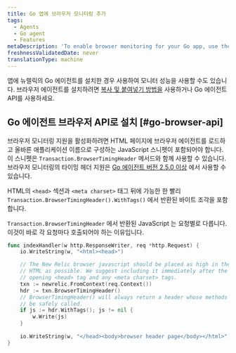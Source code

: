 ```yaml
---
title: Go 앱에 브라우저 모니터링 추가
tags:
  - Agents
  - Go agent
  - Features
metaDescription: 'To enable browser monitoring for your Go app, use the copy and paste method, or use the Go agent''s browser API.'
freshnessValidatedDate: never
translationType: machine
---
```


앱에 뉴렐릭의 Go 에이전트를 설치한 경우 [<InlinePopover type="browser" />](/docs/browser/new-relic-browser/getting-started/introduction-new-relic-browser)사용하여 모니터 성능을 사용할 수도 있습니다. 브라우저 에이전트를 설치하려면 [복사 및 붙여넣기 방법을](/docs/browser/new-relic-browser/installation/install-new-relic-browser-agent#copy-paste-app) 사용하거나 Go 에이전트 API를 사용하세요.

## Go 에이전트 브라우저 API로 설치 [#go-browser-api]

브라우저 모니터링 지원을 활성화하려면 HTML 페이지에 브라우저 에이전트를 로드하고 올바른 애플리케이션 이름으로 구성하는 JavaScript 스니펫이 포함되어야 합니다. 이 스니펫은 `Transaction.BrowserTimingHeader` 메서드와 함께 사용할 수 있습니다. 브라우저 모니터링의 타이밍 헤더 지원은 [Go 에이전트 버전 2.5.0 이상](/docs/release-notes/agent-release-notes/go-release-notes) 에서 사용할 수 있습니다.

HTML의 `<head>` 섹션과 `<meta charset>` 태그 뒤에 가능한 한 빨리 `Transaction.BrowserTimingHeader().WithTags()` 에서 반환된 바이트 조각을 포함합니다.

`Transaction.BrowserTimingHeader` 에서 반환된 <DNT>JavaScript</DNT> 는 요청별로 다릅니다. 이것이 바로 각 요청마다 호출되어야 하는 이유입니다.

```go
func indexHandler(w http.ResponseWriter, req *http.Request) {
    io.WriteString(w, "<html><head>")

    // The New Relic browser javascript should be placed as high in the
    // HTML as possible. We suggest including it immediately after the
    // opening <head> tag and any <meta charset> tags.
    txn := newrelic.FromContext(req.Context())
    hdr := txn.BrowserTimingHeader()
    // BrowserTimingHeader() will always return a header whose methods can
    // be safely called.
    if js := hdr.WithTags(); js != nil {
        w.Write(js)
    }
    
    io.WriteString(w, "</head><body>browser header page</body></html>")
}
```